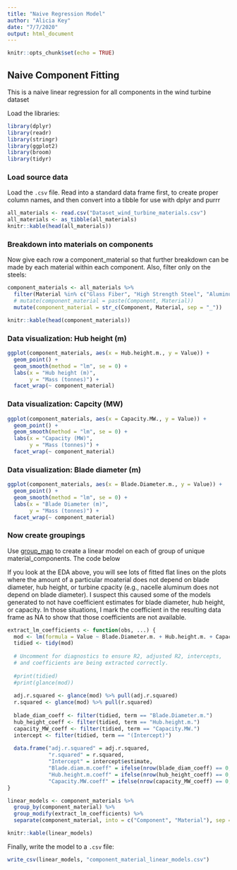 ```yaml
---
title: "Naive Regression Model"
author: "Alicia Key"
date: "7/7/2020"
output: html_document
---
```


```r
knitr::opts_chunk$set(echo = TRUE)
```

## Naive Component Fitting

This is a naive linear regression for all components in the wind turbine dataset

Load the libraries:
``` r
library(dplyr)
library(readr)
library(stringr)
library(ggplot2)
library(broom)
library(tidyr)
```

### Load source data

Load the `.csv` file. Read into a standard data frame first, to create proper column names, and then convert into a tibble for use with dplyr and purrr

``` r
all_materials <- read.csv("Dataset_wind_turbine_materials.csv")
all_materials <- as_tibble(all_materials)
knitr::kable(head(all_materials))
```

### Breakdown into materials on components

Now give each row a component_material so that further breakdown can be made by each material within each component. Also, filter only on the steels:

``` r
component_materials <- all_materials %>%
  filter(Material %in% c("Glass Fiber", "High Strength Steel", "Aluminum", "Highly alloyed Steel")) %>%
  # mutate(component_material = paste(Component, Material))
  mutate(component_material = str_c(Component, Material, sep = "_"))

knitr::kable(head(component_materials))
```


### Data visualization: Hub height (m)

``` r
ggplot(component_materials, aes(x = Hub.height.m., y = Value)) +
  geom_point() +
  geom_smooth(method = "lm", se = 0) +
  labs(x = "Hub height (m)",
       y = "Mass (tonnes)") +
  facet_wrap(~ component_material)
```

### Data visualization: Capcity (MW)

``` r
ggplot(component_materials, aes(x = Capacity.MW., y = Value)) +
  geom_point() +
  geom_smooth(method = "lm", se = 0) +
  labs(x = "Capacity (MW)",
       y = "Mass (tonnes)") +
  facet_wrap(~ component_material)
```

### Data visualization: Blade diameter (m)

``` r
ggplot(component_materials, aes(x = Blade.Diameter.m., y = Value)) +
  geom_point() +
  geom_smooth(method = "lm", se = 0) +
  labs(x = "Blade Diameter (m)",
       y = "Mass (tonnes)") +
  facet_wrap(~ component_material)
```

### Now create groupings

Use [group_map](https://dplyr.tidyverse.org/reference/group_map.html) to create a linear model on each of group of unique material_components. The code below

If you look at the EDA above, you will see lots of fitted flat lines on the plots where the amount of a particular moaterial does not depend on blade diameter, hub height, or turbine cpacity (e.g., nacelle aluminum does not depend on blade diameter). I suspect this caused some of the models generated to not have coefficient estimates for blade diameter, hub height, or capacity. In those situations, I mark the coefficient in the resulting data frame as NA to show that those coefficients are not available.

``` r
extract_lm_coefficients <- function(obs, ...) {
  mod <- lm(formula = Value ~ Blade.Diameter.m. + Hub.height.m. + Capacity.MW., data = ungroup(obs))
  tidied <- tidy(mod)
  
  # Uncomment for diagnostics to ensure R2, adjusted R2, intercepts, 
  # and coefficients are being extracted correctly.
  
  #print(tidied)
  #print(glance(mod))
  
  adj.r.squared <- glance(mod) %>% pull(adj.r.squared)
  r.squared <- glance(mod) %>% pull(r.squared)
  
  blade_diam_coeff <- filter(tidied, term == "Blade.Diameter.m.")
  hub_height_coeff <- filter(tidied, term == "Hub.height.m.")
  capacity_MW_coeff <- filter(tidied, term == "Capacity.MW.")
  intercept <- filter(tidied, term == "(Intercept)")
  
  data.frame("adj.r.squared" = adj.r.squared,
             "r.squared" = r.squared,
             "Intercept" = intercept$estimate,
             "Blade.diam.m.coeff" = ifelse(nrow(blade_diam_coeff) == 0, NA, blade_diam_coeff$estimate),
             "Hub.height.m.coeff" = ifelse(nrow(hub_height_coeff) == 0, NA, hub_height_coeff$estimate),
             "Capacity.MW.coeff" = ifelse(nrow(capacity_MW_coeff) == 0, NA, capacity_MW_coeff$estimate))
}

linear_models <- component_materials %>%
  group_by(component_material) %>%
  group_modify(extract_lm_coefficients) %>%
  separate(component_material, into = c("Component", "Material"), sep = "_")

knitr::kable(linear_models)
```

Finally, write the model to a `.csv` file:

``` r
write_csv(linear_models, "component_material_linear_models.csv")
```